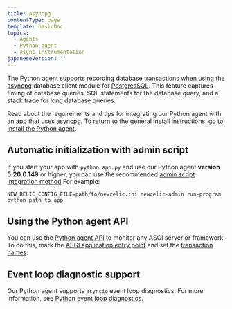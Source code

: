 ```yaml
---
title: Asyncpg
contentType: page
template: basicDoc
topics:
  - Agents
  - Python agent
  - Async instrumentation
japaneseVersion: ''
---
```


The Python agent supports recording database transactions when using the [asyncpg](https://pypi.org/project/asyncpg/) database client module for [PostgresSQL](https://www.postgresql.org/). This feature captures timing of database queries, SQL statements for the database query, and a stack trace for long database queries.

Read about the requirements and tips for integrating our Python agent with an app that uses [asyncpg](https://pypi.org/project/asyncpg/). To return to the general install instructions, go to [Install the Python agent](/docs/agents/python-agent/installation-configuration/python-agent-installation).

## Automatic initialization with admin script

If you start your app with `python app.py` and use our Python agent **version 5.20.0.149** or higher, you can use the recommended [admin script integration method](/docs/agents/python-agent/installation-configuration/python-agent-installation#integration) For example:

```
NEW_RELIC_CONFIG_FILE=path/to/newrelic.ini newrelic-admin run-program python path_to_app
```

## Using the Python agent API

You can use the [Python agent API](/docs/agents/python-agent/python-agent-api) to monitor any ASGI server or framework. To do this, mark the [ASGI application entry point](/docs/agents/python-agent/python-agent-api/asgiapplication-python-agent-api) and set the [transaction names](/docs/agents/python-agent/python-agent-api/settransactionname-python-agent-api).

## Event loop diagnostic support

Our Python agent supports `asyncio` event loop diagnostics. For more information, see [Python event loop diagnostics](/docs/agents/python-agent/supported-features/python-event-loop-diagnostics).
